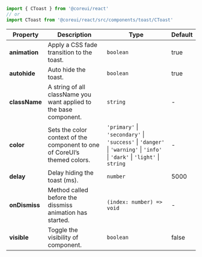 
```jsx
import { CToast } from '@coreui/react'
// or
import CToast from '@coreui/react/src/components/toast/CToast'
```

| Property | Description | Type | Default |
| --- | --- | --- | --- |
| **animation** | Apply a CSS fade transition to the toast. | `boolean` | true |
| **autohide** | Auto hide the toast. | `boolean` | true |
| **className** | A string of all className you want applied to the base component. | `string` | - |
| **color** | Sets the color context of the component to one of CoreUI’s themed colors. | `'primary'` \| `'secondary'` \| `'success'` \| `'danger'` \| `'warning'` \| `'info'` \| `'dark'` \| `'light'` \| `string` | - |
| **delay** | Delay hiding the toast (ms). | `number` | 5000 |
| **onDismiss** | Method called before the dissmiss animation has started. | `(index: number) => void` | - |
| **visible** | Toggle the visibility of component. | `boolean` | false |
